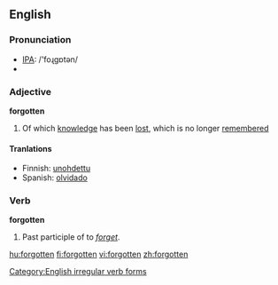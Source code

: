 ==English==

=== Pronunciation ===
*[[w:IPA|IPA]]: /'foɻgɒtən/
*{{audio|en-us-forgotten.ogg|Audio (US)}}

===Adjective===
'''forgotten'''
#Of which [[knowledge]] has been [[lost]], which is no longer [[remember]]ed

====Tranlations====
*Finnish: [[unohdettu]]
*Spanish: [[olvidado]]

=== Verb ===
'''forgotten'''
#Past participle of to ''[[forget]]''.


[[Category:English irregular verb forms]]

[[hu:forgotten]]
[[fi:forgotten]]
[[vi:forgotten]]
[[zh:forgotten]]